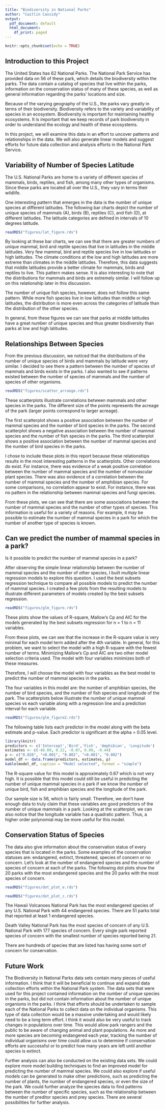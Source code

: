 ```yaml
---
title: "Biodiversity in National Parks"
author: "Caitlin Cassidy"
output:
  pdf_document: default
  html_document:
    df_print: paged
---
```


```r
knitr::opts_chunk$set(echo = TRUE)
```


## Introduction to this Project
The United States has 62 National Parks. The National Park Service has provided data on 56 of these park, which details the biodiversity within the parks. The data contain a catalog of species that live within the parks, information on the conservation status of many of these species, as well as general information regarding the parks' locations and size.

Because of the varying geography of the U.S., the parks vary greatly in terms of their biodiversity. Biodiversity refers to the variety and variability of species in an ecosystem. Biodiversity is important for maintaining healthy ecosystems. It is important that we keep records of park biodiversity in order to understand the ecology and health of these ecosystems.

In this project, we will examine this data in an effort to uncover patterns and relationships in the data. We will also generate linear models and suggest efforts for future data collection and analysis efforts in the National Park Service.

## Variability of Number of Species Latitude 
The U.S. National Parks are home to a variety of different species of mammals, birds, reptiles, and fish, among many other types of organisms. Since these parks are located all over the U.S., they vary in terms their wildlife. 

One interesting pattern that emerges in the data is the number of unique species at different latitudes. The following bar charts depict the number of unique species of mammals (A), birds (B), reptiles (C), and fish (D), at different latitudes. The latitude categories are defined in intervals of 10 degrees latitude. 

```r
readRDS("figures/lat_figure.rds")
```
By looking at these bar charts, we can see that there are greater numbers of unique mammal, bird and reptile species that live in latitudes in the middle latitudes. Very few mammal, bird and reptile species live in low latitudes or high latitudes. The climate conditions at the low and high latitudes are more extreme than climates in the middle latitudes. Therefore, this data suggests that middle latitudes provide a better climate for mammals, birds and reptiles to live. This pattern makes sense. It is also interesting to note that the distributions for mammals and birds are extremely similar. I will follow up on this relationship later in this discussion.

The number of unique fish species, however, does not follow this same pattern. While more fish species live in low latitudes than middle or high latitudes, the distribution is more even across the categories of latitude than the distribution of the other species.

In general, from these figures we can see that parks at middle latitudes have a great number of unique species and thus greater biodiversity than parks at low and high latitudes.

\newpage

## Relationships Between Species
From the previous discussion, we noticed that the distributions of the number of unique species of birds and mammals by latitude were very similar. I decided to see there a pattern between the number of species of mammals and birds exists in the parks. I also wanted to see if patterns existed between the number of species of mammals and the number of species of other organisms.

```r
readRDS("figures/scatter_arrange.rds")
```
These scatterplots illustrate correlations between mammals and other species in the parks. The different size of the points represents the acreage of the park (larger points correspond to larger acreage). 

The first scatterplot shows a positive association between the number of mammal species and the number of bird species in the parks. The second scatterplot shows a negative association between the number of mammal species and the number of fish species in the parks. The third scatterplot shows a positive association between the number of mammal species and the number of bird species in the parks. 

I chose to include these plots in this report because these relationships results in the most interesting patterns in the scatterplots. Other correlations do exist. For instance, there was evidence of a weak positive correlation between the number of mammal species and the number of nonvascular plant species. There was also evidence of a correlation between the number of mammal species and the number of amphibian species. For some comparisons, no correlation appear to exist. For instance, there was no pattern in the relationship between mammal species and fungi species.

From these plots, we can see that there are some associations between the number of mammal species and the number of other types of species. This information is useful for a variety of reasons. For example, it may be possible to estimate the number of mammal species in a park for which the number of another type of species is known.

## Can we predict the number of mammal species in a park?
Is it possible to predict the number of mammal species in a park?

After observing the simple linear relationship between the number of mammal species and the number of other species, I built multiple linear regression models to explore this question. I used the best subsets regression technique to compare all possible models to predict the number of mammal species. I created a few plots from the resulting models to illustrate different parameters of models created by the best subsets regression. 

```r
readRDS("figures/glm_figure.rds")
```
These plots show the values of R-square, Mallow's Cp and AIC for the models generated by the best subsets regression for n = 1 to n = 11 variables. 

From these plots, we can see that the increase in the R-square value is very minimal for each model term added after the 4th variable. In general, for this problem, we want to select the model with a high R-square with the fewest number of terms. Minimizing Mallow's Cp and AIC are two other model selection criteria used. The model with four variables minimizes both of these measures.

Therefore, I will choose the model with four variables as the best model to predict the number of mammal species in the parks.

The four variables in this model are: the number of amphibian species, the number of bird species, and the number of fish species and longitude of the park. The scatterplots below illustrate the number of unique mammal species vs each variable along with a regression line and a prediction interval for each variable.

```r
readRDS("figures/glm_figure2.rds")
```
The following table lists each predictor in the model along with the beta estimate and p-value. Each predictor is significant at the alpha = 0.05 level.

```r
library(knitr)
predictors <- c('Intercept','Bird','Fish', 'Amphibian', 'Longitude')
estimates <- c(-46.09, 0.22, -0.07, 0.89, -0.44)
p <- c("0.026", "<0.001", "0.002", "<0.001", "0.002")
model_df <- data.frame(predictors, estimates, p)
kable(model_df, caption = "Model selected", format = "simple")
```

The R-square value for this model is approximately 0.67 which is not very high. It is possible that this model could still be useful in predicting the number of unique mammal species in a park if we know the number of unique bird, fish and amphibian species and the longitude of the park.

Our sample size is 56, which is fairly small. Therefore, we don't have enough data to truly claim that these variables are good predictors of the number of unique mammals in a park. Looking at the scatterplot, we can also notice that the longitude variable has a quadratic pattern. Thus, a higher order polynomial may be more useful for this model.

## Conservation Status of Species
The data also give information about the conservation status of every species that is located in the parks. Some examples of the conservation statuses are: endangered, extinct, threatened, species of concern or no concern. Let's look at the number of endangered species and the number of species of concern at each of the parks. The following dot plots show the 20 parks with the most endangered species and the 20 parks with the most species of concern.

```r
readRDS("figures/dot_plot_e.rds")
```

```r
readRDS("figures/dot_plot_c.rds")
```

The Hawaii Volcanoes National Park has the most endangered species of any U.S. National Park with 44 endangered species. There are 51 parks total that reported at least 1 endangered species.

Death Valley National Park has the most species of concern of any U.S. National Park with 177 species of concern. Every single park reported species of concern with the smallest number of species reported being 21. 

There are hundreds of species that are listed has having some sort of concern for conservation.

## Future Work
The Biodiversity in National Parks data sets contain many pieces of useful information. I think that it will be beneficial to continue and expand data collection efforts within the National Park system. The data sets that were used for this project contained information on the number of unique species in the parks, but did not contain information about the number of unique organisms in the parks. I think that efforts should be undertaken to sample each of the National Parks to collect data on the individual organisms. This type of data collection would be a massive undertaking and would likely need to be a long term effort. I think it would also be very useful to track changes in populations over time. This would allow park rangers and the public to be aware of changing animal and plant populations. As more and more species are becoming endangered each year, tracking the number of individual organisms over time could allow us to determine if conservation efforts are successful or to predict how many years are left until another species is extinct.

Further analysis can also be conducted on the existing data sets. We could explore more model building techniques to find an improved model for predicting the number of mammal species. We could also explore if useful models can be generated to make other predictions, such as predicting the number of plants, the number of endangered species, or even the size of the park. We could further analyze the species data to find patterns between the number of specific species, such as the relationship between the number of preditor species and prey species. There are several possibilities for further analysis.

